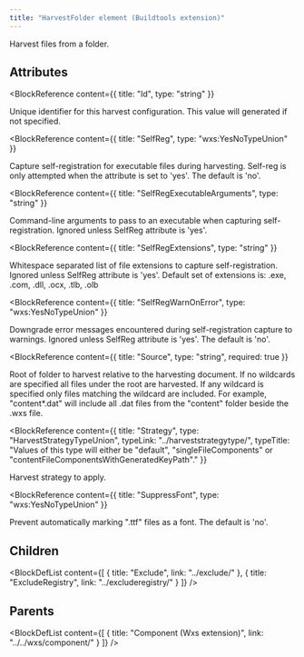 ```yaml
---
title: "HarvestFolder element (Buildtools extension)"
---
```



Harvest files from a folder.


## Attributes

<BlockWrapper>

  <BlockReference
    content={{
      title: "Id",
      type: "string"
    }}
  >
  Unique identifier for this harvest configuration. This value will generated if not specified.
  </BlockReference>

  <BlockReference
    content={{
      title: "SelfReg",
      type: "wxs:YesNoTypeUnion"
    }}
  >
  Capture self-registration for executable files during harvesting. Self-reg is only attempted when the attribute is set to 'yes'. The default is 'no'.
  </BlockReference>

  <BlockReference
    content={{
      title: "SelfRegExecutableArguments",
      type: "string"
    }}
  >
  Command-line arguments to pass to an executable when capturing self-registration. Ignored unless SelfReg attribute is 'yes'.
  </BlockReference>

  <BlockReference
    content={{
      title: "SelfRegExtensions",
      type: "string"
    }}
  >
  Whitespace separated list of file extensions to capture self-registration. Ignored unless SelfReg attribute is 'yes'. Default set of extensions is: .exe, .com, .dll, .ocx, .tlb, .olb
  </BlockReference>

  <BlockReference
    content={{
      title: "SelfRegWarnOnError",
      type: "wxs:YesNoTypeUnion"
    }}
  >
  Downgrade error messages encountered during self-registration capture to warnings. Ignored unless SelfReg attribute is 'yes'. The default is 'no'.
  </BlockReference>

  <BlockReference
    content={{
      title: "Source",
      type: "string",
      required: true
    }}
  >
  Root of folder to harvest relative to the harvesting document. If no wildcards are specified all files under the root are harvested. If any wildcard
   is specified only files matching the wildcard are included. For example, "content\*.dat" will include all .dat files from the "content" folder beside
   the .wxs file.
  </BlockReference>

  <BlockReference
    content={{
      title: "Strategy",
      type: "HarvestStrategyTypeUnion",
      typeLink: "../harveststrategytype/",
      typeTitle: "Values of this type will either be \"default\", \"singleFileComponents\" or \"contentFileComponentsWithGeneratedKeyPath\"."
    }}
  >
  Harvest strategy to apply.
  </BlockReference>

  <BlockReference
    content={{
      title: "SuppressFont",
      type: "wxs:YesNoTypeUnion"
    }}
  >
  Prevent automatically marking ".ttf" files as a font. The default is 'no'.
  </BlockReference>

</BlockWrapper>

## Children

<BlockDefList content={[
    {
      title: "Exclude",
      link: "../exclude/"
    },
    {
      title: "ExcludeRegistry",
      link: "../excluderegistry/"
    }
  ]}
/>

## Parents

<BlockDefList content={[
    {
      title: "Component (Wxs extension)",
      link: "../../wxs/component/"
    }
  ]}
/>